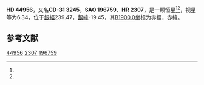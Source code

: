 {{Starbox begin
| name = HD 44956
}}
{{Starbox observe
| epoch = [[J2000.0|J2000.0]]
| constell = {{星座名待查}}<ref name=SIMBAD>{{cite web
 | url=http://simbad.u-strasbg.fr/simbad/sim-id?Ident=HR+2307
 | title =Pulsating variable Star
 | publisher=Centre de Données astronomiques de Strasbourg
 | work=SIMBAD
 | accessdate=2012-07-13}}</ref><ref name=DATA>{{cite web
 | url=http://vizier.u-strasbg.fr/viz-bin/VizieR-5?-out.add=.&-source=5050&-corr=PK=HR&-out.max=9999&HR=2307
 | title=VizieR Detailed Page
 | accessdate=2012-07-13
 | archive-date=2016-03-05
 | archive-url=https://web.archive.org/web/20160305004019/http://vizier.u-strasbg.fr/viz-bin/VizieR-5?-out.add=.&-source=5050&-corr=PK=HR&-out.max=9999&HR=2307
 | dead-url=no
 }}</ref>
| 星官 = 
| ra = {{RA|6|23|14.4}}<ref name=SIMBAD /><ref name=DATA />
| dec = {{DEC|-31|47|24}}<ref name=SIMBAD /><ref name=DATA />
| appmag_v = 6.34<ref name=SIMBAD /><ref name=DATA />
}}
{{Starbox character
| class = G8III<ref name=SIMBAD /><ref name=DATA />
| b-v = 0.89<ref name=SIMBAD /><ref name=DATA />
| u-b = <ref name=SIMBAD /><ref name=DATA />
| r-i = <ref name=SIMBAD /><ref name=DATA />
| variable = 
}}
{{Starbox astrometry
| radial_v = 
| prop_mo_ra = 15
| parallax = 
| p_error = 
}}
{{Starbox catalog
| names =CD-31 3245，[[SAO星表|SAO]] 196759，[[HD星表|HD]] 44956，[[HR星表|HR]] 2307}}
{{Starbox reference |Simbad=HR+2307}}
{{Starbox end}}

'''HD 44956'''，又名'''CD-31 3245'''，'''SAO 196759'''、'''HR 2307'''，是一颗恒星<ref name=SIMBAD /><ref name=DATA />，视星等为6.34，位于[[銀道座標系|銀經]]239.47，[[銀道座標系|銀緯]]-19.45，其[[B1900.0|B1900.0]]坐标为赤經{{RA|6|19|29.8}}，赤緯{{DEC|-31|-19.45|19}}。

== 参考文献 ==
{{reflist}}

{{star-stub}}

[[Category:HD和HDE天體|44956]]
[[Category:HR天體|2307]]
[[Category:SAO天體|196759]]